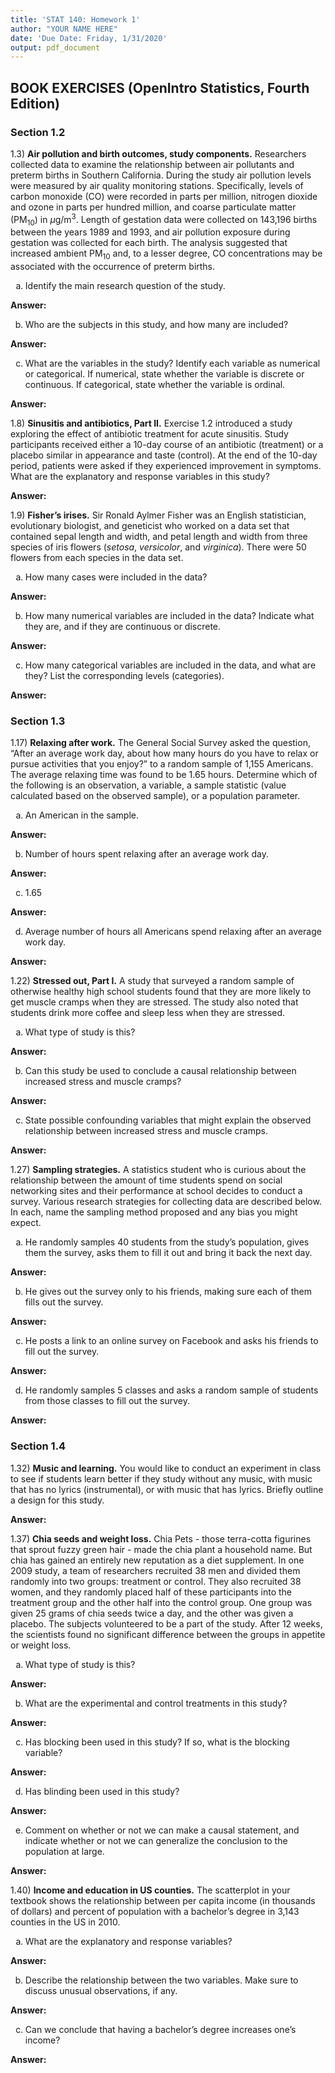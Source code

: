 ---
title: 'STAT 140: Homework 1'
author: "YOUR NAME HERE"
date: 'Due Date: Friday, 1/31/2020'
output: pdf_document
---

## BOOK EXERCISES (OpenIntro Statistics, Fourth Edition)

### Section 1.2

1.3) **Air pollution and birth outcomes, study components.** Researchers collected data to examine the relationship between air pollutants and preterm births in Southern California. During the study air pollution levels were measured by air quality monitoring stations. Specifically, levels of carbon monoxide (CO) were recorded in parts per million, nitrogen dioxide and ozone in parts per hundred million, and coarse particulate matter (PM$_{10}$) in $\mu$g/m$^3$. Length of gestation data were collected on 143,196 births between the years 1989 and 1993, and air pollution exposure during gestation was collected for each birth. The analysis suggested that increased ambient PM$_{10}$ and, to a lesser degree, CO concentrations may be associated with the occurrence of preterm births.

a) Identify the main research question of the study.

**Answer:**

b) Who are the subjects in this study, and how many are included?

**Answer:**

c) What are the variables in the study? Identify each variable as numerical or categorical. If numerical, state whether the variable is discrete or continuous. If categorical, state whether the variable is ordinal.

**Answer:**

1.8) **Sinusitis and antibiotics, Part II.** Exercise 1.2 introduced a study exploring the effect of antibiotic treatment for acute sinusitis. Study participants received either a 10-day course of an antibiotic (treatment) or a placebo similar in appearance and taste (control). At the end of the 10-day period, patients were asked if they experienced improvement in symptoms. What are the explanatory and response variables in this study?

**Answer:**

1.9) **Fisher's irises.** Sir Ronald Aylmer Fisher was an English statistician, evolutionary biologist, and geneticist who worked on a data set that contained sepal length and width, and petal length and width from three species of iris flowers (*setosa*, *versicolor*, and *virginica*). There were 50 flowers from each species in the data set.

a) How many cases were included in the data?

**Answer:**

b) How many numerical variables are included in the data? Indicate what they are, and if they are continuous or discrete.

**Answer:**

c) How many categorical variables are included in the data, and what are they? List the corresponding levels (categories).

**Answer:**

### Section 1.3

1.17) **Relaxing after work.** The General Social Survey asked the question, "After an average work day, about how many hours do you have to relax or pursue activities that you enjoy?" to a random sample of 1,155 Americans. The average relaxing time was found to be 1.65 hours. Determine which of the following is an observation, a variable, a sample statistic (value calculated based on the observed sample), or a population parameter.

a) An American in the sample.

**Answer:**

b) Number of hours spent relaxing after an average work day.

**Answer:**

c) 1.65

**Answer:**

d) Average number of hours all Americans spend relaxing after an average work day.

**Answer:**

1.22) **Stressed out, Part I.** A study that surveyed a random sample of otherwise healthy high school students found that they are more likely to get muscle cramps when they are stressed. The study also noted that students drink more coffee and sleep less when they are stressed.

a) What type of study is this?

**Answer:**

b) Can this study be used to conclude a causal relationship between increased stress and muscle cramps?

**Answer:**

c) State possible confounding variables that might explain the observed relationship between increased stress and muscle cramps.

**Answer:**

1.27) **Sampling strategies.** A statistics student who is curious about the relationship between the amount of time students spend on social networking sites and their performance at school decides to conduct a survey. Various research strategies for collecting data are described below. In each, name the sampling method proposed and any bias you might expect.

a) He randomly samples 40 students from the study's population, gives them the survey, asks them to fill it out and bring it back the next day.

**Answer:**

b) He gives out the survey only to his friends, making sure each of them fills out the survey.

**Answer:**

c) He posts a link to an online survey on Facebook and asks his friends to fill out the survey.

**Answer:**

d) He randomly samples 5 classes and asks a random sample of students from those classes to fill out the survey.

**Answer:**

### Section 1.4

1.32) **Music and learning.** You would like to conduct an experiment in class to see if students learn better if they study without any music, with music that has no lyrics (instrumental), or with music that has lyrics. Briefly outline a design for this study.

**Answer:**

1.37) **Chia seeds and weight loss.** Chia Pets - those terra-cotta figurines that sprout fuzzy green hair - made the chia plant a household name. But chia has gained an entirely new reputation as a diet supplement. In one 2009 study, a team of researchers recruited 38 men and divided them randomly into two groups: treatment or control. They also recruited 38 women, and they randomly placed half of these participants into the treatment group and the other half into the control group. One group was given 25 grams of chia seeds twice a day, and the other was given a placebo. The subjects volunteered to be a part of the study. After 12 weeks, the scientists found no significant difference between the groups in appetite or weight loss.

a) What type of study is this?

**Answer:**

b) What are the experimental and control treatments in this study?

**Answer:**

c) Has blocking been used in this study? If so, what is the blocking variable?

**Answer:**

d) Has blinding been used in this study?

**Answer:**

e) Comment on whether or not we can make a causal statement, and indicate whether or not we can generalize the conclusion to the population at large.

**Answer:**

1.40) **Income and education in US counties.** The scatterplot in your textbook shows the relationship between per capita income (in thousands of dollars) and percent of population with a bachelor's degree in 3,143 counties in the US in 2010. 

a) What are the explanatory and response variables?

**Answer:**

b) Describe the relationship between the two variables. Make sure to discuss unusual observations, if any.

**Answer:**

c) Can we conclude that having a bachelor's degree increases one's income?

**Answer:**
